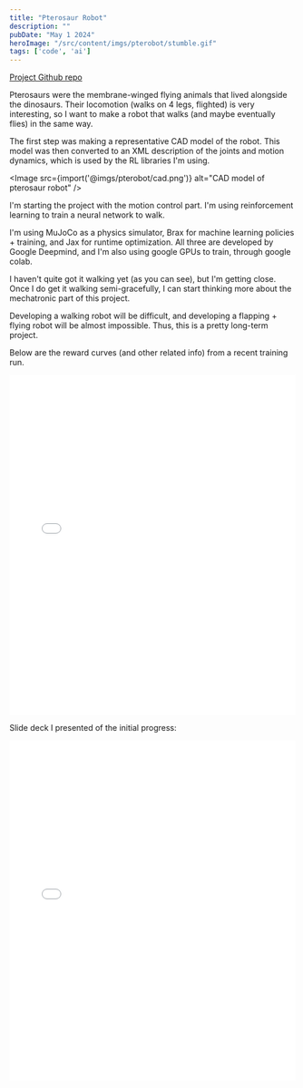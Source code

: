 ```yaml
---
title: "Pterosaur Robot"
description: ""
pubDate: "May 1 2024"
heroImage: "/src/content/imgs/pterobot/stumble.gif"
tags: ['code', 'ai']
---
```


[Project Github repo](https://github.com/pwspen/pterobot)

Pterosaurs were the membrane-winged flying animals that lived alongside the dinosaurs. Their locomotion (walks on 4 legs, flighted) is very interesting, so I want to make a robot that walks (and maybe eventually flies) in the same way.

The first step was making a representative CAD model of the robot. This model was then converted to an XML description of the joints and motion dynamics, which is used by the RL libraries I'm using.


<Image src={import('@imgs/pterobot/cad.png')} alt="CAD model of pterosaur robot" />

I'm starting the project with the motion control part. I'm using reinforcement learning to train a neural network to walk.

I'm using MuJoCo as a physics simulator, Brax for machine learning policies + training, and Jax for runtime optimization. All three are developed by Google Deepmind, and I'm also using google GPUs to train, through google colab.

I haven't quite got it walking yet (as you can see), but I'm getting close. Once I do get it walking semi-gracefully, I can start thinking more about the mechatronic part of this project.

Developing a walking robot will be difficult, and developing a flapping + flying robot will be almost impossible. Thus, this is a pretty long-term project.

Below are the reward curves (and other related info) from a recent training run.

<iframe src="/src/content/imgs/pterobot/train6.html" width="100%" height="600px" frameBorder="0"></iframe>

Slide deck I presented of the initial progress:

<iframe src="/src/content/imgs/pterobot/pterobot.pdf" width="100%" height="600px" frameBorder="0"></iframe>